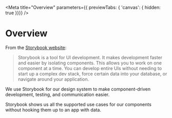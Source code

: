 
<Meta title="Overview" parameters={{ previewTabs: { 'canvas': { hidden: true }}}} />

# Overview

From the [Storybook website](https://storybook.js.org/docs/react/get-started/introduction):

> Storybook is a tool for UI development. It makes development faster and easier by isolating components. This allows you to work on one component at a time. You can develop entire UIs without needing to start up a complex dev stack, force certain data into your database, or navigate around your application.

We use Storybook for our design system to make component-driven development, testing, and communication easier.

Storybook shows us all the supported use cases for our components without hooking them up to an app with data.

